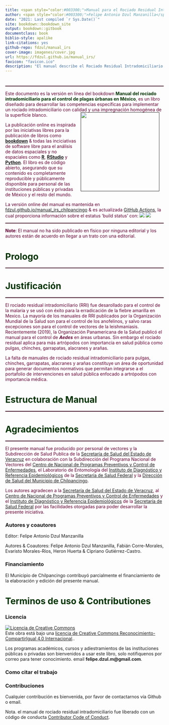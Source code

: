 ```yaml
--- 
title: <span style="color:#003300;">Manual para el Rociado Residual Intradomiciliario de los Artrópodos con Importancia en Salud Pública en México</span>
author: <span style="color:#003300;">Felipe Antonio Dzul Manzanilla</span>
date: "2021: Last compiled `r Sys.Date()`"
site: bookdown::bookdown_site
output: bookdown::gitbook
documentclass: book
biblio-style: apalike
link-citations: yes
github-repo: fdzul/manual_irs
cover-image: imagenes/cover.jpg
url: https://fdzul.github.io/manual_irs/
favicon: "favicon.ico"
description: "El manual describe el Rociado Residual Intradomiciliario para el control de plagas úrbanas en México"
---
```


# **<span style="color:#003300;"></span>** {-}
<hr style="height:2px;border-width:0;color:#330019;background-color:#330019"> 
<span style="color:#660033;">Este documento es la versión en línea del bookdown</span><span style="color:#003300;"> **Manual del rociado intradomiciliario para el control de plagas úrbanas en México**</span><span style="color:#660033;">, es un libro diseñado para desarrollar las competencias específicas para implementar un rociado intradomiciliario con calidad y una impregnación homogénea de la superficie blanco.</span>
<a href=""><img src="imagenes/cover.jpg" width="250px" height="250px"  alt="" align="right" style="margin: 0 1em 0 1em" /></a>
  
<span style="color:#660033;"></span>


<span style="color:#660033;">La publicación online es inspirada por las iniciativas libres para la publicación de libros como 
[**bookdown**](https://github.com/rstudio/bookdown) & todas las inciciativas de software libre para el análisis de datos espaciales y no espaciales como [**R**](https://cran.r-project.org/), [**RStudio**](https://www.rstudio.com/) y [**Python**](https://www.python.org/). El libro es de código abierto, asegurando que su contenido es completamente reproducible y públicamente disponible para personal de las instituciones públicas y privadas de México y el resto del mundo.</span>


<span style="color:#660033;">La versión online del manual es mantenida en [fdzul.github.io/manual_irs_chilpancingo](https://fdzul.github.io/manual_irs_chilpancingo/) & es actualizada [GitHub Actions](https://github.com/fdzul/manual_irs/actions), la cual proporciona información sobre el estatus 'build status' con:
![](https://github.com/fdzul/manual_irs/actions/workflows/blank.yml/badge.svg) ![](https://app.fossa.com/api/projects/git%2Bgithub.com%2Ffdzul%2Fmanual_irs.svg?type=shield)
</span>


<hr style="height:2px;border-width:0;color:#330019;background-color:#330019"> 

<span style="color:#660033;">**Note**: El manual no ha sido publicado en físico por ninguna editorial y los autores están de acuerdo en llegar a un trato con una editorial.</span>


# **<span style="color:#003300;">Prologo</span>**{-}

<hr style="height:2px;border-width:0;color:#330019;background-color:#330019"> 

# **<span style="color:#003300;">Justificación</span>**{-}

<hr style="height:2px;border-width:0;color:#330019;background-color:#330019"> 

<span style="color:#660033;">El rociado residual intradomiciliario (RRI) fue desarollado para el control de la malaria y se usó con éxito para la erradicación de la fiebre amarilla en Mexico. La mayoría de los manuales de RRI publicados por la Organización Mundial de la Salud son para el control de los anofelinos, y salvo raras excepciones son para el control de vectores de la leishmaniasis. Recientemente (2019), la Organización Panamericana de la Salud publicó el manual para el control de ***Aedes*** en áreas urbanas. Sin embargo el rociado residual aplica para más artrópodos con importancia en salud pública como pulgas, chinches, garrapatas, alacranes y arañas.</span>

<span style="color:#660033;">La falta de manuales de rociado residual intradomiciliario para pulgas, chinches, garrapatas, alacranes y arañas constituye un área de oportunidad para generar documentos normativos que permitan integrarse a el portafolio de intervenciones en salud pública enfocado a artrópodos con importancia médica.</span>



# **<span style="color:#003300;">Estructura de Manual</span>**{-}
<hr style="height:2px;border-width:0;color:#330019;background-color:#330019"> 

<span style="color:#660033;"> </span>

# **<span style="color:#003300;">Agradecimientos</span>**{-}
<hr style="height:2px;border-width:0;color:#330019;background-color:#330019"> 

<span style="color:#660033;"> El presente manual fue producido por personal de vectores y la Subdirección de Salud Publica de la [Secretaría de Salud del Estado de Veracruz](https://www.ssaver.gob.mx/) en colaboración con la Subdirección del Programa Nacional de Vectores del [Centro de Nacional de Programas Preventivos y Control de Enfermedades](https://www.gob.mx/salud/cenaprece), el Laboratorio de Entomología del [Instituto de Diagnóstico y Referencia Epidemiológicos](https://www.gob.mx/salud/acciones-y-programas/instituto-de-diagnostico-y-referencia-epidemiologicos-indre) de la [Secretaría de Salud Federal](https://www.gob.mx/salud) y la [Dirección de Salud del Municipio de Chilpancingo]().</span>


<span style="color:#660033;"> Los autores agradecen a la [Secretaría de Salud del Estado de Veracruz](https://www.ssaver.gob.mx/), al [Centro de Nacional de Programas Preventivos y Control de Enfermedades](https://www.gob.mx/salud/cenaprece) y el [Instituto de Diagnóstico y Referencia Epidemiológicos](https://www.gob.mx/salud/acciones-y-programas/instituto-de-diagnostico-y-referencia-epidemiologicos-indre) de la [Secretaría de Salud Federal](https://www.gob.mx/salud) por las facilidades otorgadas para poder desarrollar la presente iniciativa. </span>


### Autores y coautores {.unnumbered} 

Editor: Felipe Antonio Dzul Manzanilla

Autores & Coautores: Felipe Antonio Dzul Manzanilla, Fabián Corre-Morales, Evaristo Morales-Ríos, Heron Huerta & Cipriano Gutiérrez-Castro. 

### Financiamiento {.unnumbered} 

El Municipio de Chilpancingo contribuyó parcialmente el financiamiento de la elaboración y edición del presente manual.



# **<span style="color:#003300;">Terminos de uso & Contributiones</span>**{-}
 

### Licencia {.unnumbered} 

<a rel="license" href="http://creativecommons.org/licenses/by-sa/4.0/"><img alt="Licencia de Creative Commons" style="border-width:0" src="https://i.creativecommons.org/l/by-sa/4.0/88x31.png" /></a><br />Este obra está bajo una <a rel="license" href="http://creativecommons.org/licenses/by-sa/4.0/">licencia de Creative Commons Reconocimiento-CompartirIgual 4.0 Internacional</a>..


Los programas académicos, cursos y adiestramientos de las instituciones públicas o privadas son bienvenidos a usar este libro, solo notifiquenos por correo para tener conocimiento. email **felipe.dzul.m@gmail.com**.  

### Como citar el trabajo {.unnumbered}


### Contribuciones {.unnumbered}  

Cualquier contribución es bienvenida, por favor de contactarnos vía Github o email.


Nota. el manual de rociado residual intradomiciliario  fue liberado con un código de conducta [Contributor Code of Conduct](https://contributor-covenant.org/version/2/0/CODE_OF_CONDUCT.html).


